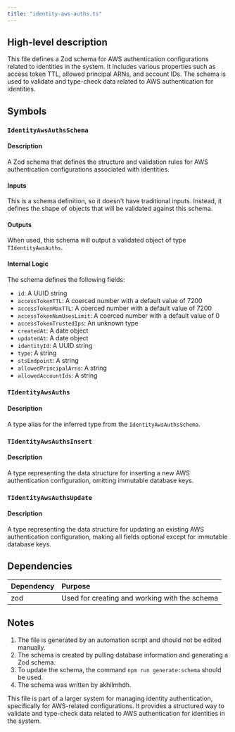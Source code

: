 ```yaml
---
title: "identity-aws-auths.ts"
---
```


## High-level description
This file defines a Zod schema for AWS authentication configurations related to identities in the system. It includes various properties such as access token TTL, allowed principal ARNs, and account IDs. The schema is used to validate and type-check data related to AWS authentication for identities.

## Symbols

### `IdentityAwsAuthsSchema`
#### Description
A Zod schema that defines the structure and validation rules for AWS authentication configurations associated with identities.

#### Inputs
This is a schema definition, so it doesn't have traditional inputs. Instead, it defines the shape of objects that will be validated against this schema.

#### Outputs
When used, this schema will output a validated object of type `TIdentityAwsAuths`.

#### Internal Logic
The schema defines the following fields:
- `id`: A UUID string
- `accessTokenTTL`: A coerced number with a default value of 7200
- `accessTokenMaxTTL`: A coerced number with a default value of 7200
- `accessTokenNumUsesLimit`: A coerced number with a default value of 0
- `accessTokenTrustedIps`: An unknown type
- `createdAt`: A date object
- `updatedAt`: A date object
- `identityId`: A UUID string
- `type`: A string
- `stsEndpoint`: A string
- `allowedPrincipalArns`: A string
- `allowedAccountIds`: A string

### `TIdentityAwsAuths`
#### Description
A type alias for the inferred type from the `IdentityAwsAuthsSchema`.

### `TIdentityAwsAuthsInsert`
#### Description
A type representing the data structure for inserting a new AWS authentication configuration, omitting immutable database keys.

### `TIdentityAwsAuthsUpdate`
#### Description
A type representing the data structure for updating an existing AWS authentication configuration, making all fields optional except for immutable database keys.

## Dependencies
| Dependency | Purpose |
|:-----------|:--------|
| zod | Used for creating and working with the schema |

## Notes
1. The file is generated by an automation script and should not be edited manually.
2. The schema is created by pulling database information and generating a Zod schema.
3. To update the schema, the command `npm run generate:schema` should be used.
4. The schema was written by akhilmhdh.

This file is part of a larger system for managing identity authentication, specifically for AWS-related configurations. It provides a structured way to validate and type-check data related to AWS authentication for identities in the system.